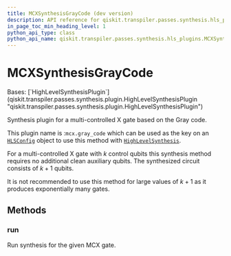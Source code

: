 ```yaml
---
title: MCXSynthesisGrayCode (dev version)
description: API reference for qiskit.transpiler.passes.synthesis.hls_plugins.MCXSynthesisGrayCode in the dev version of qiskit
in_page_toc_min_heading_level: 1
python_api_type: class
python_api_name: qiskit.transpiler.passes.synthesis.hls_plugins.MCXSynthesisGrayCode
---
```


# MCXSynthesisGrayCode

<Class id="qiskit.transpiler.passes.synthesis.hls_plugins.MCXSynthesisGrayCode" isDedicatedPage={true} github="https://github.com/Qiskit/qiskit/tree/main/qiskit/transpiler/passes/synthesis/hls_plugins.py#L1146-L1172" signature="qiskit.transpiler.passes.synthesis.hls_plugins.MCXSynthesisGrayCode" modifiers="class">
  Bases: [`HighLevelSynthesisPlugin`](qiskit.transpiler.passes.synthesis.plugin.HighLevelSynthesisPlugin "qiskit.transpiler.passes.synthesis.plugin.HighLevelSynthesisPlugin")

  Synthesis plugin for a multi-controlled X gate based on the Gray code.

  This plugin name is :`mcx.gray_code` which can be used as the key on an [`HLSConfig`](qiskit.transpiler.passes.HLSConfig "qiskit.transpiler.passes.HLSConfig") object to use this method with [`HighLevelSynthesis`](qiskit.transpiler.passes.HighLevelSynthesis "qiskit.transpiler.passes.HighLevelSynthesis").

  For a multi-controlled X gate with $k$ control qubits this synthesis method requires no additional clean auxiliary qubits. The synthesized circuit consists of $k + 1$ qubits.

  It is not recommended to use this method for large values of $k + 1$ as it produces exponentially many gates.

  ## Methods

  ### run

  <Function id="qiskit.transpiler.passes.synthesis.hls_plugins.MCXSynthesisGrayCode.run" github="https://github.com/Qiskit/qiskit/tree/main/qiskit/transpiler/passes/synthesis/hls_plugins.py#L1160-L1172" signature="run(high_level_object, coupling_map=None, target=None, qubits=None, **options)">
    Run synthesis for the given MCX gate.
  </Function>
</Class>

